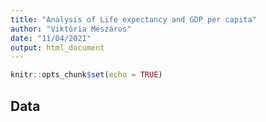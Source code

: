 ```yaml
---
title: "Analysis of Life expectancy and GDP per capita"
author: "Viktória Mészáros"
date: "11/04/2021"
output: html_document
---
```


```r
knitr::opts_chunk$set(echo = TRUE)
```



## Data

